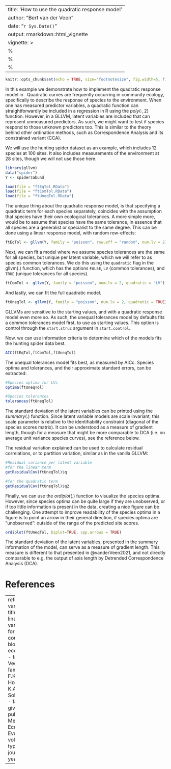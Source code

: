 --
title: 'How to use the quadratic response model'
author: "Bert van der Veen"
date: "`r Sys.Date()`"
output:  rmarkdown::html_vignette
vignette: >
  %\VignetteIndexEntry{How to use the quadratic response model}
  %\VignetteEngine{knitr::rmarkdown}
  %\VignetteEncoding{UTF-8}
---

```r
knitr::opts_chunk$set(echo = TRUE, size="footnotesize", fig.width=5, fig.height=5, fig.align="center",dev="png", code.frame = TRUE, warning = FALSE, fig.pos='H')
```

In this example we demonstrate how to implement the quadratic response model in \texttt{gllvm}. Quadratic curves are frequently occurring in community ecology, specifically to describe the response of species to the environment. When one has measured predictor variables, a quadratic function can straightforwardly be included in a regression in R using the $poly(\cdot,2)$ function. However, in a GLLVM, latent variables are included that can represent unmeasured predictors. As such, we might want to test if species respond to those unknown predictors too. This is similar to the theory behind other ordination methods, such as Correspondence Analysis and its constrained variant (CCA).

We will use the hunting spider dataset as an example, which includes 12 species at 100 sites. It also includes measurements of the environment at 28 sites, though we will not use those here.

```r
library(gllvm)
data("spider")
Y <- spider$abund
```

```r
load(file = "ftEqTol.RData")
load(file = "ftComTol.RData")
load(file = "ftUneqTol.RData")
```

The unique thing about the quadratic response model, is that specifying a quadratic term for each species separately, coincides with the assumption that species have their own ecological tolerances. A more simple more, would be to assume that species have the same tolerance, in essence that all species are a generalist or specialist to the same degree. This can be done using a linear response model, with random row-effects:


```r
ftEqTol <- gllvm(Y, family = "poisson", row.eff = "random", num.lv = 2)
```

Next, we can fit a model where we assume species tolerances are the same for all species, but unique per latent variable, which we will refer to as species common tolerances. We do this using the `quadratic` flag in the $\text{gllvm}(.)$ function, which has the options `FALSE`, `LV` (common tolerances), and `TRUE` (unique tolerances for all species).

```r
ftComTol <- gllvm(Y, family = "poisson", num.lv = 2, quadratic = "LV")
```

And lastly, we can fit the full quadratic model.

```r
ftUneqTol <- gllvm(Y, family = "poisson", num.lv = 2, quadratic = TRUE)
```

GLLVMs are sensitive to the starting values, and with a quadratic response model even more so. As such, the unequal tolerances model by defaults fits a common tolerances model first, to use as starting values. This option is control through the `start.struc` argument in `start.control`.

Now, we can use information criteria to determine which of the models fits the hunting spider data best.

```r
AIC(ftEqTol,ftComTol,ftUneqTol)
```
The unequal tolerances model fits best, as measured by AICc. Species optima and tolerances, and their approximate standard errors, can be extracted:

```r
#Species optima for LVs
optima(ftUneqTol)

#Species tolerances
tolerances(ftUneqTol)
```

The standard deviation of the latent variables can be printed using the $summary(.)$ function. Since latent variable models are scale invariant, this scale parameter is relative to the identifiability constraint (diagonal of the species scores matrix). It can be understood as a measure of gradient length, though for a measure that might be more comparable to DCA (i.e. on average unit variance species curves), see the reference below.

The residual variation explained can be used to calculate residual correlations, or to partition variation, similar as in the vanilla GLLVM:
```r
#Residual variance per latent variable
#for the linear term
getResidualCov(ftUneqTol)$q

#for the quadratic term
getResidualCov(ftUneqTol)$q2
```

Finally, we can use the $ordiplot(.)$ function to visualize the species optima. However, since species optima can be quite large if they are unobserved, or if too little information is present in the data, creating a nice figure can be challenging. One attempt to improve readability of the species optima in a figure is to point an arrow in their general direction, if species optima are "unobserved": outside of the range of the predicted site scores.

```r
ordiplot(ftUneqTol, biplot=TRUE, spp.arrows = TRUE)
```

The standard deviation of the latent variables, presented in the summary information of the model, can serve as a measure of gradient length. This measure is different to that presented in @vanderVeen2021, and not directly comparable to e.g. the output of axis length by Detrended Correspondence Analysis (DCA).

# References

---
references:
- id: vanderVeen2021
  title: Generalized linear latent variable models for multivariate count and biomass data in ecology.
  author: 
  - family: van der Veen
    given: B.
  - family: Hui
    given: F.K.C.
  - family: Hovstad
    given: K.A.
  - family: Solbu
    given: E.B.
  - family: O'Hara
    given: R.B.
  publisher: Methods in Ecology and Evolution
  volume: 
  page: 
  type: article-journal
  issued:
    year: 2021

---